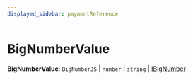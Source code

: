 ```yaml
---
displayed_sidebar: paymentReference
---
```



# BigNumberValue

 **BigNumberValue**: `BigNumberJS` \| `number` \| `string` \| [IBigNumber](../../interfaces/payment.IBigNumber/page.mdx)
